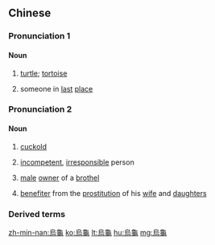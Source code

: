 {{also|乌龟}}
==Chinese==
{{zh-forms|s=乌龟}}

===Pronunciation 1===
{{zh-pron
|m=wūguī
|c=wu1 gwai1
|g='u1 gui1
|j=vu1 gui1
|mn=o͘-ku
|w=1u jy
|x=u1 guei1
|cat=n
}}

====Noun====
{{zh-noun}}

# [[turtle]]; [[tortoise]]
# {{lb|zh|Quanzhou|_|Min Nan|figurative}} someone in [[last]] [[place]]

===Pronunciation 2===
{{zh-pron
|m=wūguī
|c=wu1 gwai1
|mn=o͘-kui
|w=1u jy
|x=u1 guei1
|cat=n
}}

====Noun====
{{zh-noun}}

# {{lb|zh|derogatory}} [[cuckold]]
# {{lb|zh|derogatory}} [[incompetent]], [[irresponsible]] person
# [[male]] [[owner]] of a [[brothel]]
# {{lb|zh|Taiwanese Min Nan}} [[benefiter]] from the [[prostitution]] of his [[wife]] and [[daughter]]s

===Derived terms===
{{zh-der|縮頭烏龜|烏龜亡八|爛板烏龜}}

{{zh-cat|Turtles}}

[[zh-min-nan:烏龜]]
[[ko:烏龜]]
[[lt:烏龜]]
[[hu:烏龜]]
[[mg:烏龜]]
